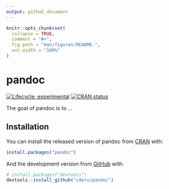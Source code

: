 ```yaml
---
output: github_document
---
```


<!-- README.md is generated from README.Rmd. Please edit that file -->

```r
knitr::opts_chunk$set(
  collapse = TRUE,
  comment = "#>",
  fig.path = "man/figures/README-",
  out.width = "100%"
)
```

# pandoc

<!-- badges: start -->
[![Lifecycle: experimental](https://img.shields.io/badge/lifecycle-experimental-orange.svg)](https://lifecycle.r-lib.org/articles/stages.html#experimental)
[![CRAN status](https://www.r-pkg.org/badges/version/pandoc)](https://CRAN.R-project.org/package=pandoc)
<!-- badges: end -->

The goal of pandoc is to ...

## Installation

You can install the released version of pandoc from [CRAN](https://CRAN.R-project.org) with:

``` r
install.packages("pandoc")
```

And the development version from [GitHub](https://github.com/) with:

``` r
# install.packages("devtools")
devtools::install_github("cderv/pandoc")
```


